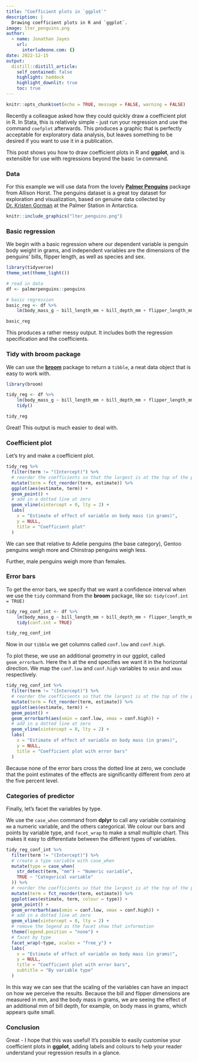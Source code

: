 ```yaml
---
title: "Coefficient plots in `ggplot`"
description: |
  Drawing coefficient plots in R and `ggplot`.
image: lter_penguins.png
author:
  - name: Jonathan Jayes
    url:
      interludeone.com: {}
date: 2022-12-15
output:
  distill::distill_article:
    self_contained: false
    highlight: haddock
    highlight_downlit: true
    toc: true
---
```



```r
knitr::opts_chunk$set(echo = TRUE, message = FALSE, warning = FALSE)
```

Recently a colleague asked how they could quickly draw a coefficient plot in R. In Stata, this is relatively simple - just run your regression and use the command `coefplot` afterwards. This produces a graphic that is perfectly acceptable for exploratory data analysis, but leaves something to be desired if you want to use it in a publication.

This post shows you how to draw coefficient plots in R and **ggplot**, and is extensible for use with regressions beyond the basic `lm` command.

### Data

For this example we will use data from the lovely [**Palmer Penguins**](https://allisonhorst.github.io/palmerpenguins/) package from Allison Horst. The penguins dataset is a great toy dataset for exploration and visualization, based on genuine data collected by [Dr. Kristen Gorman](https://www.uaf.edu/cfos/people/faculty/detail/kristen-gorman.php) at the Palmer Station in Antarctica.

```r
knitr::include_graphics("lter_penguins.png")
```

### Basic regression

We begin with a basic regression where our dependent variable is penguin body weight in grams, and independent variables are the dimensions of the penguins' bills, flipper length, as well as species and sex.

```r
library(tidyverse)
theme_set(theme_light())

# read in data
df <- palmerpenguins::penguins

# basic regression
basic_reg <- df %>% 
    lm(body_mass_g ~ bill_length_mm + bill_depth_mm + flipper_length_mm + species + sex, data = .)

basic_reg
```

This produces a rather messy output. It includes both the regression specification and the coefficients.

### Tidy with **broom** package

We can use the [**broom**](https://broom.tidymodels.org/) package to return a `tibble`, a neat data object that is easy to work with.

```r
library(broom)

tidy_reg <- df %>% 
    lm(body_mass_g ~ bill_length_mm + bill_depth_mm + flipper_length_mm + species + sex, data = .) %>% 
    tidy()

tidy_reg
```

Great! This output is much easier to deal with.

### Coefficient plot

Let's try and make a coefficient plot.

```r
tidy_reg %>%
  filter(term != "(Intercept)") %>%
  # reorder the coefficients so that the largest is at the top of the plot
  mutate(term = fct_reorder(term, estimate)) %>%
  ggplot(aes(estimate, term)) +
  geom_point() +
  # add in a dotted line at zero
  geom_vline(xintercept = 0, lty = 2) +
  labs(
    x = "Estimate of effect of variable on body mass (in grams)",
    y = NULL,
    title = "Coefficient plot"
  )
```

We can see that relative to Adelie penguins (the base category), Gentoo penguins weigh more and Chinstrap penguins weigh less.

Further, male penguins weigh more than females.

### Error bars

To get the error bars, we specify that we want a confidence interval when we use the `tidy` command from the **broom** package, like so: `tidy(conf.int = TRUE)`

```r
tidy_reg_conf_int <- df %>% 
    lm(body_mass_g ~ bill_length_mm + bill_depth_mm + flipper_length_mm + species + sex, data = .) %>% 
    tidy(conf.int = TRUE)

tidy_reg_conf_int
```

Now in our `tibble` we get columns called `conf.low` and `conf.high`.

To plot these, we use an additional geometry in our ggplot, called `geom_errorbarh`. Here the `h` at the end specifies we want it in the horizontal direction. We map the `conf.low` and `conf.high` variables to `xmin` and `xmax` respectively.

```r
tidy_reg_conf_int %>%
  filter(term != "(Intercept)") %>%
  # reorder the coefficients so that the largest is at the top of the plot
  mutate(term = fct_reorder(term, estimate)) %>%
  ggplot(aes(estimate, term)) +
  geom_point() +
  geom_errorbarh(aes(xmin = conf.low, xmax = conf.high)) +
  # add in a dotted line at zero
  geom_vline(xintercept = 0, lty = 2) +
  labs(
    x = "Estimate of effect of variable on body mass (in grams)",
    y = NULL,
    title = "Coefficient plot with error bars"
  )
```

Because none of the error bars cross the dotted line at zero, we conclude that the point estimates of the effects are significantly different from zero at the five percent level.

### Categories of predictor

Finally, let's facet the variables by type.

We use the `case_when` command from **dplyr** to call any variable containing `mm` a numeric variable, and the others categorical. We colour our bars and points by variable type, and `facet_wrap` to make a small multiple chart. This makes it easy to differentiate between the different types of variables.

```r
tidy_reg_conf_int %>%
  filter(term != "(Intercept)") %>%
  # create a type variable with case_when
  mutate(type = case_when(
    str_detect(term, "mm") ~ "Numeric variable",
    TRUE ~ "Categorical variable"
  )) %>%
  # reorder the coefficients so that the largest is at the top of the plot
  mutate(term = fct_reorder(term, estimate)) %>%
  ggplot(aes(estimate, term, colour = type)) +
  geom_point() +
  geom_errorbarh(aes(xmin = conf.low, xmax = conf.high)) +
  # add in a dotted line at zero
  geom_vline(xintercept = 0, lty = 2) +
  # remove the legend as the facet show that information
  theme(legend.position = "none") +
  # facet by type
  facet_wrap(~type, scales = "free_y") +
  labs(
    x = "Estimate of effect of variable on body mass (in grams)",
    y = NULL,
    title = "Coefficient plot with error bars",
    subtitle = "By variable type"
  )
```


In this way we can see that the scaling of the variables can have an impact on how we perceive the results. Because the bill and flipper dimensions are measured in mm, and the body mass in grams, we are seeing the effect of an additional mm of bill depth, for example, on body mass in grams, which appears quite small.

### Conclusion

Great - I hope that this was useful! It's possible to easily customise your coefficient plots in **ggplot**, adding labels and colours to help your reader understand your regression results in a glance.
